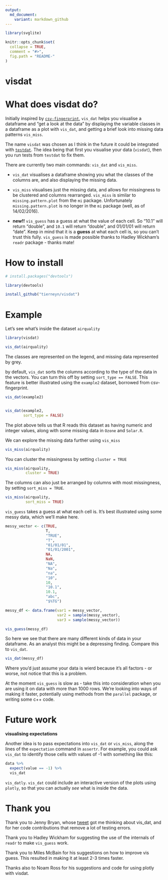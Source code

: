 ```yaml
---
output:
  md_document:
    variant: markdown_github
---
```


<!-- README.md is generated from README.Rmd. Please edit that file -->

```r

library(svglite)

knitr::opts_chunk$set(
  collapse = TRUE,
  comment = "#>",
  fig.path = "README-"
)

```

# visdat

# What does visdat do?

Initially inspired by [`csv-fingerprint`](https://github.com/setosa/csv-fingerprint), `vis_dat` helps you visualise a dataframe and "get a look at the data" by displaying the variable classes in a dataframe as a plot with `vis_dat`, and getting a brief look into missing data patterns `vis_miss`.

The name `visdat` was chosen as I think in the future it could be integrated with [`testdat`](https://github.com/ropensci/testdat). The idea being that first you visualise your data (`visdat`), then you run tests from `testdat` to fix them.

There are currently two main commands: `vis_dat` and `vis_miss`.

- `vis_dat` visualises a dataframe showing you what the classes of the columns are, and also displaying the missing data.

- `vis_miss` visualises just the missing data, and allows for missingness to be clustered and columns rearranged. `vis_miss` is similar to `missing.pattern.plot` from the `mi` package. Unfortunately `missing.pattern.plot` is no longer in the `mi` package (well, as of 14/02/2016).

- **new!!** `vis_guess` has a guess at what the value of each cell. So "10.1" will return "double", and `10.1` will return "double", and 01/01/01 will return "date". Keep in mind that it is a **guess** at what each cell is, so you can't trust this fully. `vis_guess` is made possible thanks to Hadley Wickham's `readr` package - thanks mate!


# How to install

```r
# install.packages("devtools")

library(devtools)

install_github("tierneyn/visdat")
```

# Example

Let's see what's inside the dataset `airquality`

```r
library(visdat)

vis_dat(airquality)

```

The classes are represented on the legend, and missing data represented by grey. 

by default, `vis_dat` sorts the columns according to the type of the data in the vectors. You can turn this off by setting `sort_type == FALSE`. This feature is better illustrated using the `example2` dataset, borrowed from csv-fingerprint.

```r


vis_dat(example2)


vis_dat(example2, 
        sort_type = FALSE)

```


The plot above tells us that R reads this dataset as having numeric and integer values, along with some missing data in `Ozone` and `Solar.R`.


We can explore the missing data further using `vis_miss`

```r

vis_miss(airquality)

```

You can cluster the missingness by setting `cluster = TRUE`

```r

vis_miss(airquality, 
         cluster = TRUE)

```

The columns can also just be arranged by columns with most missingness, by setting `sort_miss = TRUE`.

```r

vis_miss(airquality,
         sort_miss = TRUE)

```

`vis_guess` takes a guess at what each cell is. It's best illustrated using some messy data, which we'll make here.

```r

messy_vector <- c(TRUE,
                  T,
                  "TRUE",
                  "T",
                  "01/01/01",
                  "01/01/2001",
                  NA,
                  NaN,
                  "NA",
                  "Na",
                  "na",
                  "10",
                  10,
                  "10.1",
                  10.1,
                  "abc",
                  "$%TG")

messy_df <- data.frame(var1 = messy_vector,
                       var2 = sample(messy_vector),
                       var3 = sample(messy_vector))

```


```r

vis_guess(messy_df)

```

So here we see that there are many different kinds of data in your dataframe. As an analyst this might be a depressing finding. Compare this to `vis_dat`.

```r

vis_dat(messy_df)

```

Where you'd just assume your data is wierd because it's all factors - or worse, not notice that this is a problem.

At the moment `vis_guess` is slow as - take this into consideration when you are using it on data with more than 1000 rows. We're looking into ways of making it faster, potentially using methods from the `parallel` package, or writing some c++ code.

# Future work 

**visualising expectations**

Another idea is to pass expectations into `vis_dat` or `vis_miss`, along the lines of the `expectation` command in `assertr`. For example, you could ask `vis_dat` to identify those cells with values of -1 with something like this:

```r

data %>% 
  expect(value == -1) %>%
  vis_dat

```


`vis_datly`. `vis_dat` could include an interactive version of the plots using `plotly`, so that you can actually _see_ what is inside the data.

# Thank you

Thank you to Jenny Bryan, whose [tweet](https://twitter.com/JennyBryan/status/679011378414268416) got me thinking about vis_dat, and for her code contributions that remove a lot of testing errors.

Thank you to Hadley Wickham for suggesting the use of the internals of `readr` to make `vis_guess` work.

Thank you to Miles McBain for his suggestions on how to improve vis guess. This resulted in making it at least 2-3 times faster.

Thanks also to Noam Ross for his suggestions and code for using plotly with visdat.
